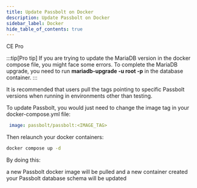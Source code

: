 ```yaml
---
title: Update Passbolt on Docker
description: Update Passbolt on Docker
sidebar_label: Docker
hide_table_of_contents: true
---
```



<div style={{display: "flex", gap: "1rem"}}>
  <Chips link="https://www.passbolt.com/ce/docker" isUnderMainTitle={true}>CE</Chips>
  <Chips link="https://www.passbolt.com/pricing/pro" isUnderMainTitle={true}>Pro</Chips>
</div>

<DockerWarning />
<SystemRequirements />

:::tip[Pro tip]
If you are trying to update the MariaDB version in the docker compose file, you might face some errors. To complete the MariaDB upgrade, you need to run **mariadb-upgrade -u root -p** in the database container.
:::

It is recommended that users pull the tags pointing to specific Passbolt versions when running in environments other than testing.

To update Passbolt, you would just need to change the image tag in your docker-compose.yml file:

```yaml
 image: passbolt/passbolt:<IMAGE_TAG>
```
Then relaunch your docker containers:

```bash
docker compose up -d
```
By doing this:

a new Passbolt docker image will be pulled and a new container created
your Passbolt database schema will be updated
